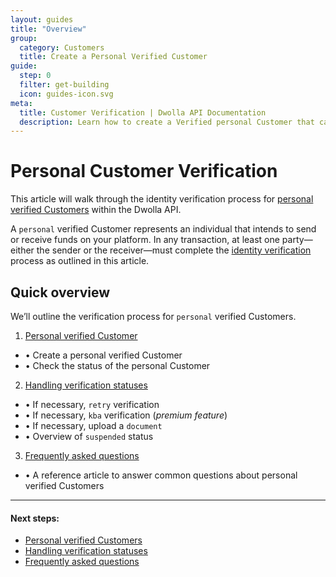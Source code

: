 ```yaml
---
layout: guides
title: "Overview"
group:
  category: Customers
  title: Create a Personal Verified Customer
guide:
  step: 0
  filter: get-building
  icon: guides-icon.svg
meta:
  title: Customer Verification | Dwolla API Documentation
  description: Learn how to create a Verified personal Customer that can send and receive funds.
---
```


# Personal Customer Verification

This article will walk through the identity verification process for [personal verified Customers](https://developers.dwolla.com/resources/account-types.html) within the Dwolla API.

A `personal` verified Customer represents an individual that intends to send or receive funds on your platform. In any transaction, at least one party—either the sender or the receiver—must complete the [identity verification](https://www.dwolla.com/updates/guide-to-cip-customer-identification-program-dwolla-payments-api/) process as outlined in this article.

## Quick overview

We’ll outline the verification process for `personal` verified Customers.

1. [Personal verified Customer](/resources/personal-verified-customer/create-personal-verified-customers.html)

- &#8226; Create a personal verified Customer
- &#8226; Check the status of the personal Customer

2. [Handling verification statuses](/resources/personal-verified-customer/handling-verification-statuses-personal.html)

- &#8226; If necessary, `retry` verification
- &#8226; If necessary, `kba` verification (_premium feature_)
- &#8226; If necessary, upload a `document`
- &#8226; Overview of `suspended` status

3. [Frequently asked questions](/resources/personal-verified-customer/frequently-asked-questions.html)

- &#8226; A reference article to answer common questions about personal verified Customers

---

#### Next steps:

- [Personal verified Customers](/resources/personal-verified-customer/create-personal-verified-customers.html)
- [Handling verification statuses](/resources/personal-verified-customer/handling-verification-statuses-personal.html)
- [Frequently asked questions](/resources/personal-verified-customer/frequently-asked-questions.html)
